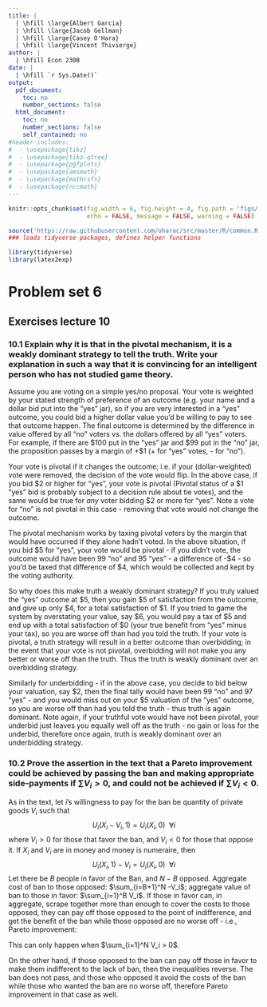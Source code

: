 ```yaml
---
title: | 
  | \hfill \large{Albert Garcia}
  | \hfill \large{Jacob Gellman}
  | \hfill \large{Casey O'Hara}
  | \hfill \large{Vincent Thivierge}
author: |
  | \hfill Econ 230B
date: |
  | \hfill `r Sys.Date()`
output:
  pdf_document:
    toc: no
    number_sections: false
  html_document:
    toc: no
    number_sections: false
    self_contained: no
#header-includes: 
#  - \usepackage{tikz}
#  - \usepackage{tikz-qtree}
#  - \usepackage{pgfplots}
#  - \usepackage{amsmath}
#  - \usepackage{mathrsfs}
#  - \usepackage{nccmath} 
---
```


``` r

knitr::opts_chunk$set(fig.width = 6, fig.height = 4, fig.path = 'figs/',
                      echo = FALSE, message = FALSE, warning = FALSE)

source('https://raw.githubusercontent.com/oharac/src/master/R/common.R')
### loads tidyverse packages, defines helper functions

library(tidyverse)
library(latex2exp)

```

\newcommand{\EE}{\mathbb{E}}
\newcommand{\eps}{\varepsilon}
\newcommand{\LL}{\mathscr{L}}
\newcommand{\dd}{\partial}

# Problem set 6

## Exercises lecture 10

### 10.1 Explain why it is that in the pivotal mechanism, it is a weakly dominant strategy to tell the truth.  Write your explanation in such a way that it is convincing for an intelligent person who has not studied game theory.

Assume you are voting on a simple yes/no proposal.  Your vote is weighted by your stated strength of preference of an outcome (e.g. your name and a dollar bid put into the "yes" jar), so if you are very interested in a "yes" outcome, you could bid a higher dollar value you'd be willing to pay to see that outcome happen.  The final outcome is determined by the difference in value offered by all "no" voters vs. the dollars offered by all "yes" voters.  For example, if there are \$100 put in the "yes" jar and \$99 put in the "no" jar, the proposition passes by a margin of +\$1 (+ for "yes" votes, - for "no").

Your vote is pivotal if it changes the outcome; i.e. if your (dollar-weighted) vote were removed, the decision of the vote would flip.  In the above case, if you bid \$2 or higher for "yes", your vote is pivotal (Pivotal status of a \$1 "yes" bid is probably subject to a decision rule about tie votes), and the same would be true for _any_ voter bidding \$2 or more for "yes".  Note a vote for "no" is not pivotal in this case - removing that vote would not change the outcome.

The pivotal mechanism works by taxing pivotal voters by the margin that would have occurred if they alone hadn't voted.  In the above situation, if you bid \$5 for "yes", your vote would be pivotal - if you didn't vote, the outcome would have been 99 "no" and 95 "yes" - a difference of -\$4 - so you'd be taxed that difference of \$4, which would be collected and kept by the voting authority.

So why does this make truth a weakly dominant strategy?  If you truly valued the "yes" outcome at \$5, then you gain \$5 of satisfaction from the outcome, and give up only \$4, for a total satisfaction of \$1.  If you tried to game the system by overstating your value, say \$6, you would pay a tax of \$5 and end up with a total satisfaction of \$0 (your true benefit from "yes" minus your tax), so you are worse off than had you told the truth.  If your vote is pivotal, a truth strategy will result in a better outcome than overbidding; in the event that your vote is not pivotal, overbidding will not make you any better or worse off than the truth.   Thus the truth is weakly dominant over an overbidding strategy.

Similarly for underbidding - if in the above case, you decide to bid below your valuation, say \$2, then the final tally would have been 99 "no" and 97 "yes" - and you would miss out on your \$5 valuation of the "yes" outcome, so you are worse off than had you told the truth - thus truth is again dominant.  Note again, if your truthful vote would have not been pivotal, your underbid just leaves you equally well off as the truth - no gain or loss for the underbid, therefore once again, truth is weakly dominant over an underbidding strategy.

### 10.2 Prove the assertion in the text that a Pareto improvement could be achieved by passing the ban and making appropriate side-payments if $\sum V_i > 0$, and could not be achieved if $\sum V_i < 0$.

As in the text, let $i$'s willingness to pay for the ban be quantity of private goods $V_i$ such that
$$U_i(X_i - V_i, 1) = U_i(X_i, 0) \hspace{6pt}\forall i$$
where $V_i > 0$ for those that favor the ban, and $V_i < 0$ for those that oppose it.  If $X_i$ and $V_i$ are in money and money is numeraire, then
$$U_i(X_i, 1) - V_i = U_i(X_i, 0) \hspace{6pt}\forall i$$
Let there be $B$ people in favor of the Ban, and $N - B$ opposed.  Aggregate cost of ban to those opposed: $\sum_{i=B+1}^N -V_i$; aggregate value of ban to those in favor: $\sum_{i=1}^B V_i$.  If those in favor can, in aggregate, scrape together more than enough to cover the costs to those opposed, they can pay off those opposed to the point of indifference, and get the benefit of the ban while those opposed are no worse off - i.e., Pareto improvement:
\begin{align*}
  \sum_{i=1}^B V_i &> \sum_{i=B+1}^N (-V_i)\\
  \Leftrightarrow \sum_{i=1}^B V_i &- \sum_{i=B+1}^N (-V_i) > 0\\
  \Leftrightarrow \sum_{i=1}^B V_i &+ \sum_{i=B+1}^N V_i > 0\\
  \Leftrightarrow \sum_{i=1}^N V_i &> 0\\
\end{align*}

This can only happen when $\sum_{i=1}^N V_i > 0$.

On the other hand, if those opposed to the ban can pay off those in favor to make them indifferent to the lack of ban, then the inequalities reverse.  The ban does not pass, and those who opposed it avoid the costs of the ban while those who wanted the ban are no worse off, therefore Pareto improvement in that case as well.
